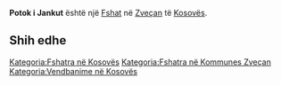 {{Fshat në Kosovës
 | Emri                = Potok i Jankut
| sqi_N_name = Potok i Jankut
| sqi_N_FULL_NAME_RO = Potok i Jankut
| sqi_N_FULL_NAME_ND_RO = Potok i Jankut
| sqi_N_SORT_NAME_RG = POTOKIJANKUT
| sqi_N_FULL_NAME_RG = Potok i Jankut
| sqi_N_FULL_NAME_ND_RG = Potok i Jankut
| sqi_V_name = Potoku i Jankut
| sqi_V_FULL_NAME_RO = Potoku i Jankut
| sqi_V_FULL_NAME_ND_RO = Potoku i Jankut
| sqi_V_SORT_NAME_RG = POTOKUIJANKUT
| sqi_V_FULL_NAME_RG = Potoku i Jankut
| sqi_V_FULL_NAME_ND_RG = Potoku i Jankut
| srp_N_name = Jankov Potok
| srp_N_FULL_NAME_RO = Jankov Potok
| srp_N_FULL_NAME_ND_RO = Jankov Potok
| srp_N_SORT_NAME_RG = JANKOVPOTOK
| srp_N_FULL_NAME_RG = Jankov Potok
| srp_N_FULL_NAME_ND_RG = Jankov Potok
| srp_NS_name = Јанков Поток
| srp_NS_FULL_NAME_RO = Јанков Поток
| srp_NS_FULL_NAME_ND_RO = Јанков Поток
| srp_NS_SORT_NAME_RG = ЈАНКОВПОТОК
| srp_NS_FULL_NAME_RG = Јанков Поток
| srp_NS_FULL_NAME_ND_RG = Јанков Поток

 | Emri (Rasa dhanore) = 
 | Figura              = 
 | Shteti              = Kosovo
 | Komuna              = Zveçan
 | Kodi postar         = 
 | Sipërfaqja          = 

 | Popullsia           = 

 | Regj. i popullsisë  = 
 | Dend. e popullsisë  = 
 | Faqja zyrtare       = 
 <!--- Koordinatat ----> 
 | Gjerësia            = 43.008611
 | Gjatësia            = 20.778333
 | Lartësia            = 
}}
'''Potok i Jankut''' është një [[Fshat]] në [[Zveçan]] të [[Kosovës]].

<!-- == Gjeografia == -->
<!-- == Historia == -->
<!-- == Demografia == -->
== Shih edhe ==
{{Komuna Zveçan}}
{{Kosovo-Administrata-Cung}}

[[Kategoria:Fshatra në Kosovës]]
[[Kategoria:Fshatra në Kommunes Zveçan]]
[[Kategoria:Vendbanime në Kosovës]]